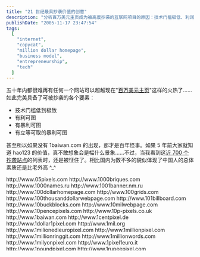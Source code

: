 ```yaml
---
title: "21 世纪最具抄袭价值的创意"
description: "分析百万美元主页成为被高度抄袭的互联网项目的原因：技术门槛极低、利润丰厚且能立即获取。比较了全球近 700 个模仿站点的现象，反思创意抄袭与互联网创业文化。"
publishDate: "2005-11-17 23:47:54"
tags:
  [
    "internet",
    "copycat",
    "million dollar homepage",
    "business model",
    "entrepreneurship",
    "tech"
  ]
---
```


五十年内都很难再有任何一个网站可以超越现在"[百万美元主页](https://www.milliondollarhomepage.com/)"这样的火热了……如此完美具备了可被抄袭的各个要素：

- 技术门槛低到极致
- 有利可图
- 有暴利可图
- 有立等可取的暴利可图

甚至所以如果没有 1baiwan.com 的出现，那才是百年怪事。如果 5 年前大家就知道 hao123 的价值，真不敢想象会是幅什么景象……不过，当我看到这[近 700 个抄袭站点](https://www.pixelsitelinks.com/other-pixel-sites-links.html)的列表时，还是被怔住了。相比国内为数不多的貌似体现了中国人的总体素质还是比老外高 ^\_^

<div style="height: 200px; overflow: auto;">
  http://www.05pixels.com http://www.1000briques.com http://www.1000names.ru
  http://www.1001banner.nm.ru http://www.100dollarhomepage.com http://www.100grids.com
  http://www.100thousanddollarwebpage.com http://www.101billboard.com
  http://www.10buckblocks.com http://www.10milwebpage.com http://www.10pencepixels.com
  http://www.10p-pixels.co.uk http://www.1baiwan.com http://www.1centpixel.de
  http://www.1dollar1pixel.com http://www.1mil.org http://www.1milionedieuropixel.com
  http://www.1millionpixel.com http://www.1millionringgit.com http://www.1millionwords.com
  http://www.1milyonpixel.com http://www.1pixel1euro.it http://www.1poundpixel.com
  http://www.1rupeepixel.com http://www.1stboxes.co.uk http://www.20centpixels.com
  http://www.250000.org http://www.2point3million.com http://www.3xarchive.com
  http://www.400kgiveaway http://www.5050pixel.com http://www.50centadvertising.com
  http://www.50centix.com/index.asp?lang=eng http://www.50centpixelads.com
  http://www.50centpixels.com http://www.50x50ads.com http://www.5centpixels.com
  http://www.5pennypixels.com http://www.5x5pixel.com http://www.64khomepage.com
  http://www.8ball.tridelphia.net http://www.90centpixels.com http://www.958.com
  http://www.abg-info.de/dd/million-euro http://www.abizillion.com http://www.ad1945.com
  http://www.adalot.com http://www.addyourpix.com http://www.adgraffiti.com
  http://www.adinabox.com http://www.adoptapixel.com http://www.ads.ontimemailingservices.com
  http://www.adslands.com http://www.adsmuseum.com http://www.adsonmydad.com
  http://www.adspace-for-sale.com http://www.adsquares.co.uk http://www.adverboard.com
  http://www.advertisemypixels.com http://www.advertiseonthemoon.com
  http://www.advertisinghomepage.com http://www.allinthepixelmall.com
  http://www.alltravelpixels.com http://www.amazingballoon.com
  http://www.amilliondollarhomepage.com http://www.amillionpennies.com
  http://www.amillionquid.com http://www.anothermillionpixels.com http://www.apubmarca.com
  http://www.asthewebwas.com http://www.auctionpixels.co.uk http://www.ayomicro.com
  http://www.bajilliondollarhomepage.com http://www.bajillionpixels.com
  http://www.bannerpixels.com http://www.banniereppub.info http://www.barapixels.com
  http://www.best-pixel-ads.com http://www.bestpixels.ru
  http://www.bettermilliondollarhomepage.com http://www.betterpixels.net
  http://www.bid4pixels.com http://www.big10pixels.com http://www.bigtimepixel.com
  http://www.billboard-box.com http://www.billboardpixels.com http://www.billbord.boo.pl
  http://www.billiondollarbillboard.com http://www.billiondollarbuzz.com
  http://www.billiondollardevil.com http://www.billiondollargrid.com
  http://www.billion-dollar-homepage.com http://www.billionpoundshomepage.co.uk
  http://www.blackpixels.com http://www.blocdepub.com http://www.blowupmyride.com
  http://www.boomerads.com http://www.bradfallon.com http://www.buckapixel.com
  http://www.bushnomore.com http://www.buttonpage.com http://www.buyapixel.co.uk
  http://www.buy-a-pixel.com/home.php http://www.buybrianabeer.com http://www.buymeahouse.com
  http://www.buymepies.com http://www.buypixelads.com http://www.buysomepixels.com
  http://www.buythedot.com http://www.buythesepixels.com
  http://www.canadianmillioncharitypixels.com http://www.canadianmilliondollarpage.ca
  http://www.canadianpixel.com http://www.canadianpixelpage.ca http://www.casinoads.sytes.net
  http://www.casinopixels.co.uk http://www.chamelead.com http://www.cheap-pixel.com
  http://www.cheappixels.co.uk http://www.choicedirectory.co.uk http://www.christmasgifts.net
  http://www.christmaspixelpage.com http://www.cityofpixels.com
  http://www.clickandyourthere.com/categoryindex.htm http://www.colossalcash.com
  http://www.colour-australia.com http://www.commercialtown.com http://www.compraunpais.com
  http://www.confessionwall.com http://www.coolmillionpixels.com http://www.crazyfrogverts.com
  http://www.cubicads.com http://www.darlingiloveyou.com http://www.dimegrid.com
  http://www.dimeperpixel.com http://www.dimesforcah.org http://www.dimespace.com
  http://www.divingpixels.com http://www.dollargrid.com http://www.dollarpix.com
  http://www.dollarpixel.com http://www.dollarsquares.com
  http://www.draacosystems.co.uk/buy%20pixels.htm http://www.dxpixelads.com
  http://www.earthpixel.com http://www.ebaypixelpage.com http://www.ebaypixels.com
  http://www.eenmiljoeneuro.be http://www.eenmiljoeneuro.nl http://www.eenmiljoeneurohomepage.nl
  http://www.eenmiljoenpixels.be http://www.einemillioncent.de http://www.elitehomepages.com
  http://www.eurodollarspot.com http://www.fabiomarza.it/5cents.htm http://www.famesucks.be
  http://www.ferrarialacam.com http://www.firstmilliondollarhomepage.com
  http://www.fivecentpix.com http://www.fivehundredthousanddollarhomepage.com
  http://www.forestplanet.org http://www.freemillionquarterhomepage.com
  http://www.freepixelads.net http://www.freepixeladvertising.com http://www.freethepixels.com
  http://www.freexel.com http://www.fundourhouse.com http://www.gardengraffiti.com
  http://www.gesponline.com http://www.goldblox.com http://www.googke.ru
  http://www.grandpamilliondollarhomepage.com http://www.gridfiti.com http://www.gridverts.co.uk
  http://www.halfabuckpixels.com http://www.halfdollarpixels.com
  http://www.halfmilliondollarpicture.com http://www.halfmillionpennyhomepage.com
  http://www.halfmillionpixels.com http://www.headpix.com http://www.helphimgetthemillion.com
  http://www.helpingpixel.com http://www.helpjenni.com http://www.hetinternetmonument.nl
  http://www.homepageoftheyear.com http://www.hotpixelads.com
  http://www.house-of-business-success.com http://www.hundredgrandhomepage.com
  http://www.hundredthousanddollarhomepage.com http://www.hyipingrid.com
  http://www.ichiokuenpage.jp http://www.ichiokunoyume.com
  http://www.icibank.com/fr/lagrille.htm http://www.indiapixelpage.com
  http://www.internetforstudents.net/pixelads/index.htm http://www.internetsquares.com
  http://www.i-pixels.com http://www.iwantacoolmillion.com http://www.iwantmilliondollars.com
  http://www.iworldmap.com http://www.jesusclicks.com
  http://www.jpeadvertising.com/pixels/index.html http://www.karizmahiphop.info
  http://www.kbltp.com http://www.kieseenblok.nl http://www.kup-pixel.com
  http://www.lagrilleauxeuro.com http://www.lawebdelmediomillon.com
  http://www.lawebdelmillon.com http://www.laws-of-attraction.com http://www.letspixel.com
  http://www.like5.com http://www.lottopixels.com http://www.magicpixels.org.ru
  http://www.marilyncarolyn.com/millio...squarepage.htm http://www.mattsmillionpixels.com
  http://www.meetica.com http://www.megaeurohomepage.com http://www.megapixelpage.com
  http://www.megapixelpages.com http://www.megapixelprize.com http://www.megapixelweb.com
  http://www.metromillion.com http://www.milijunkunawebstranica.com http://www.milionzlotych.pl
  http://www.miljoenpixels.nl http://www.miljons.lv http://www.miljoonandollarinkotisivu.com
  http://www.millionblinkenlights.com http://www.millionbuckdonation.com
  http://www.millionbuckshomepage.co.uk http://www.millionbuxhomepage.com
  http://www.million-cent-homepage.com http://www.milliondhp-udmurtia.narod.ru
  http://www.milliondollar.com.tw http://www.milliondollar.ru http://www.milliondollaradsite.com
  http://www.milliondollaradverts.com http://www.milliondollaraffiliateprograms.com
  http://www.milliondollarbabys.com http://www.milliondollarbandspage.com
  http://www.milliondollarboard.com http://www.milliondollarcasinogames.com
  http://www.milliondollarcity.de http://www.milliondollardonation.org
  http://www.milliondollardungeon.com http://www.milliondollarfortune.com
  http://www.milliondollarfreesmspage.com http://www.milliondollarfridge.com
  http://www.milliondollarfriends.com http://www.milliondollarfriendship.com
  http://www.milliondollargambling.com http://www.milliondollargrid.com
  http://www.milliondollarhelppage.com http://www.milliondollarhero.com
  http://www.milliondollarhomemortgage.com http://www.milliondollarhomepage.8m.com
  http://www.milliondollarhomepage.co.il http://www.milliondollarhomepage.com.au
  http://www.milliondollarhomepage.md http://www.milliondollarhomepage.net.ua
  http://www.milliondollarhomepage.ru http://www.milliondollarhomepage-online.com
  http://www.milliondollarhomepages.ru http://www.milliondollarhomepageseo.com
  http://www.milliondollarhomepage-ua.com http://www.milliondollarhomespage.com
  http://www.milliondollarhotpage.com http://www.milliondollarimage.com
  http://www.milliondollarincomes.com http://www.milliondollarmegapixel.com
  http://www.milliondollarmosaic.com http://www.milliondollarmovinghomepage.com
  http://www.milliondollarphotopage.com http://www.milliondollarpicture.com
  http://www.milliondollarpixelpage.com http://www.milliondollarpixelz.com
  http://www.milliondollarpokiespage.com http://www.milliondollarratrace.narod.ru
  http://www.milliondollarrssfeed.com http://www.milliondollarspixel.com
  http://www.milliondollarspots.com http://www.milliondollarstate.com
  http://www.milliondollarswall.com http://www.milliondollarsweethearts.com
  http://www.milliondollartattoo.com http://www.milliondollarwebcity.com
  http://www.milliondollarwebpage.com http://www.milliondollarwebsite.com.au
  http://www.milliondollarwindows.com http://www.milliondollarwomenshomepage.com
  http://www.milliondollarworldpage.com http://www.million-euro.com http://www.millioneuro.ru
  http://www.millioneurodots.com http://www.millioneurohomepage.co.uk
  http://www.millioneurohomepages.com http://www.millioneuropage.com
  http://www.millioneuropage.de http://www.millioneuropixelpage.it http://www.millioneurosite.de
  http://www.millionforme.com http://www.milliongrivenhomepage.com
  http://www.millionhalfdollarpage.com http://www.millionmemorypixels.com
  http://www.millionminiads.com http://www.millionmovingpixels.com
  http://www.millionnickelwebpage.com http://www.millionpages.ru http://www.millionpenny.com
  http://www.millionpennyhomepage.com http://www.millionpennywebpage.com
  http://www.millionpixel.biz http://www.millionpixel.co.uk http://www.millionpixelbooty.com
  http://www.millionpixelgamble.com http://www.millionpixelhomepage.com
  http://www.millionpixelmusic.com http://www.millionpixelpage.com
  http://www.millionpixelpoker.com http://www.millionpixels.co.uk http://www.millionpixels.co.za
  http://www.millionpixelsforlove.com http://www.millionpixelsite.com
  http://www.millionpoundfishingpage.com http://www.millionpoundshomepage.com
  http://www.millionquarterbillboard.com http://www.millionquarterweb.com
  http://www.millionquarterwebpage.com http://www.millionquidhomepage.co.uk
  http://www.millionreaishomepage.com http://www.millionringgithomepage.com
  http://www.millionrub.ru http://www.millionrublehomepage.com http://www.millionrubley.ru
  http://www.millionrupeehomepage.com http://www.millionrupeeshomepage.com
  http://www.millionrybl.narod.ru http://www.millions.atspace.com http://www.millionshekel.com
  http://www.millionshekelsite.co.il http://www.millionukpixels.co.uk
  http://www.millionusdollarhomepage.com http://www.millionyuanhomepage.com
  http://www.minimillions.org.uk http://www.mizzoupixels.com http://www.moneypantsdreampage.com
  http://www.moneytotem.com http://www.monopolypixels.com http://www.mostexpensivepixels.com
  http://www.multimillionhomepage.com http://www.mymilliondollarweb.com
  http://www.mypixel2005.narod.ru http://www.mypixelnation.com http://www.mypixelpro.com
  http://www.myspacepixel.com/en http://www.nameonthewall.com
  http://www.newmilliondollarhomepage.com http://www.newyorkpixel.com http://www.nipixels.com
  http://www.nocostpixels.com http://www.notjustanotherpixelwebsite.com http://www.oakforde.com
  http://www.offreznouslolympia.com http://www.ohgizmo.com/the-100000-banner
  http://www.onebilliondollarhomepage.com http://www.onebuckpixels.com
  http://www.onedollarperpixel.com http://www.onedollarwebpage.com
  http://www.onegigaeurohomepage.com http://www.onehundredbilliondollarhomepage.com
  http://www.onemillion.ms http://www.onemillioncents.com http://www.onemillioncrickets.com
  http://www.onemilliondimes.com http://www.onemilliondollarpage.com
  http://www.onemillionpixel.de http://www.onemillionpixels.com
  http://www.onemillionpixelspage.com http://www.onepennypixels.com http://www.onepixelad.info
  http://www.opengrandspace.com http://www.opportunity1million.com
  http://www.oppresswomen.com/million/million.php http://www.originalmilliondollarhomepage.com
  http://www.ourmillion.com http://www.pagemillioneuro.com
  http://www.paginadaunmilionedidollari.com http://www.paginadaunmilionedieuro.com
  http://www.paintyourpixel.com http://www.paypalpixels.com http://www.payperpixel.net
  http://www.pcmedicschool.com http://www.pennyapixel.co.uk http://www.pennymovingpixels.com
  http://www.pennypixel.co.uk http://www.pennypixelads.com http://www.pennypixels.com
  http://www.petpixelhomepage.com http://www.petpixelhomepage.com http://www.pick-a-pixel.com
  http://www.pickapxl.com http://www.pick-pixel.com http://www.pickpixels.com
  http://www.pickyourpixel.com http://www.pickyourpixels.com http://www.picoposter.com
  http://www.piratepixels.com http://www.pixaloo.com http://www.pixel4rent.com
  http://www.pixeladcity.com http://www.pixelads4apenny.com http://www.pixeladsapenny.com
  http://www.pixeladsmedia.com http://www.pixeladsonline.com http://www.pixeladvertising.info
  http://www.pixelbargain.com http://www.pixelbattlecry.bravehost.com http://www.pixelbay.org
  http://www.pixelbillboard.com http://www.pixelcatalog.com http://www.pixelchamp.com
  http://www.pixelcityitaly.com http://www.pixelcoffeehouse.com http://www.pixelcommercials.com
  http://www.pixeldir.com http://www.pixeldumping.com http://www.pixelearthpage.com
  http://www.pixelfame.co.uk http://www.pixelflasher.com http://www.pixelfootprint.com
  http://www.pixelforadollar.com http://www.pixelget.com http://www.pixelgreen.com
  http://www.pixelhispano.com http://www.pixeliser.com http://www.pixeliz-it.com
  http://www.pixeljackpot.com http://www.pixelkeyboard.com http://www.pixellottery.com
  http://www.pixel-market.com http://www.pixelmarket.com.es http://www.pixelmarket.ru
  http://www.pixelmars.com http://www.pixelmerkel.de http://www.pixelmillion.com
  http://www.pixelminute.com http://www.pixelmyass.com http://www.pixelogos.com
  http://www.pixelopoly.com http://www.pixelpagina.nl http://www.pixelpaginalimburg.nl
  http://www.pixel-paradies.com http://www.pixel-paradise.com http://www.pixelpatchwork.com
  http://www.pixelpayouts.com http://www.pixel-pets.com http://www.pixel-planet.us
  http://www.pixelprofits.com http://www.pixelrainbows.co.uk http://www.pixels-galore.com
  http://www.pixels.darklizard.org http://www.pixels2trade.com http://www.pixels4college.com
  http://www.pixels4relief.com http://www.pixelsadvertising.com http://www.pixelsanyone.com
  http://www.pixelsbuythedozen.com http://www.pixelsdirectory.com http://www.pixelsdoors.com
  http://www.pixelseo.com http://www.pixelsformyspace.com http://www.pixelsforpoverty.com
  http://www.pixelsforprizes.com http://www.pixelsforxanga.com http://www.pixelsinthesky.com
  http://www.pixelsite.nl http://www.pixelsitelinks.com http://www.pixelskaufen.com
  http://www.pixelstohelp.us http://www.pixelsupermarket.com http://www.pixeltisement.com
  http://www.pixeltycoon.com http://www.pixelverts.com http://www.pixelwand.ch
  http://www.pixie-pixels.com http://www.pixmap.com.ua http://www.placepixelads.com
  http://www.pochtidarom.nm.ru http://www.poundapixelhomepage.com http://www.powerofpixels.com
  http://www.profitpixel.com http://www.projectmillion.com http://www.projectpixels.com
  http://www.promopixels.net http://www.promotescientificresearch.com
  http://www.propertyblocks.com http://www.ptrbonanza.info http://www.publicityhomepage.com
  http://www.pumpupthedots.com http://www.purchaseapixel.com http://www.purchasepixel.biz
  http://www.putyourlogoontheweb.com http://www.qsp.ru
  http://www.quartermilliondollarhomepage.com http://www.radiopixels.com
  http://www.raisingfaithhomepage.com http://www.reklamaonline.ru
  http://www.rentadvertisingspace.com http://www.rentapatch.com http://www.rentapixel.it
  http://www.rentmypixel.com http://www.resellmilliondollarscript.com http://www.richbutpoor.com
  http://www.roadtoamillion.com http://www.rublzapixel.ru http://www.runetmap.ru
  http://www.ruspages.ru http://www.sayblock.com http://www.schoolloanssuck.com
  http://www.second-milliondollarhomepage.com http://www.shamelesslyplugged.com
  http://www.shenuniversal.com/en/main.jsp http://www.simpleadvert.com
  http://www.sixtycentshomepage.com http://www.spinteen.com http://www.sponsormybmw.com
  http://www.sponsormyhouse.com http://www.sportsmilliondollarhomepage.com
  http://www.spothalloffame.com http://www.squareeyes.ws http://www.squares.ws
  http://www.start.com.my/blog/test1mad.htm http://www.startpixel.nl
  http://www.superpixelads.com http://www.swisspixels.ch http://www.tartan-pixels.co.uk
  http://www.templatepixels.com http://www.tenmilliondollar.com
  http://www.tenmilliondollarworld.com http://www.tenpapixel.co.uk
  http://www.tenpixelmarketing.com http://www.terzaghi.it/unmilionedipixel
  http://www.thaipixel.com http://www.the100millionyenhomepage.com
  http://www.the1milliondollarhomepage.com http://www.the1millionpoundhomepage.com
  http://www.the2milliondollarhomepage.com http://www.theadgrid.com
  http://www.theauctionhomepage.com http://www.thebeerhomepage.com
  http://www.thefacebookpixels.com http://www.thehiphopmatrix.com
  http://www.thelambohomepage.com http://www.themilliondollarcircle.com
  http://www.themilliondollarsite.com http://www.themilliondollarweb.com
  http://www.themillioneuro.com http://www.themillioneuro.com
  http://www.themillioneurohomepage.org http://www.themillionpesohomepage.com
  http://www.themillionpixelpage.net http://www.themillionpixelrace.com
  http://www.themillionpixels.com http://www.themillionpixelwebpage.com
  http://www.themillionpoundwebpage.com http://www.themillionquarterhomepage.com
  http://www.themostexpensivebanners.com http://www.the-most-expensive-website.com
  http://www.themostvaluablespot.com http://www.thenethobo.com
  http://www.theonemillionpixelpage.com http://www.thepeoplesvehicle.com
  http://www.thepixeladvertiser.com http://www.thepixeldir.com http://www.thepixelparty.com
  http://www.thepixelpicture.com http://www.thepixelpound.com http://www.thepixelwars.de
  http://www.thepixelworld.com http://www.therealmilliondollarhomepage.com
  http://www.thesixmilliondollarcube.com http://www.thetrafikjam.com
  http://www.theworldspixels.com http://www.toppixel.com http://www.tracehistory.com
  http://www.twentythousanddollarhomepage.com http://www.twobitsperpixel.com
  http://www.unicapaginamillonaria.com http://www.universeofpixels.com/main.html
  http://www.universityspaces.com http://www.unpixel.it http://www.usmilliondollarwebpage.com
  http://www.vexier.com http://www.vse-zdes.narod.ru http://www.wallflyers.com
  http://www.webdelmillon.com http://www.webhostpixels.com http://www.webpixelsdirect.com
  http://www.wedding-pixels.com http://www.whosupports.com http://www.win100dollar.com
  http://www.winplayingpoker.com http://www.wondertracker.com/for/2dowell/pixels
  http://www.world-adverts.com http://www.worldslargestadpage.com
  http://www.worldsmostexpensivehomepage.com http://www.worldwidepixelads.com
  http://www.xn--mg-via.com http://www.yellowgrid.com http://www.yodc.com
  http://www.youare1inamillion.com http://www.youareheroes.com
  http://www.yourmilliondollarhomepage.com http://www.yourpixels.ru http://www.zeam.co.uk
  http://www.zeam.co.uk/games http://www.zerodebthomepage.com http://www.zerodollarhomepage.com
  http://www.zogul.com http://www.zycu.com http://david.kala.free.fr/lagrilleauxeuro
  http://millions.atspace.com http://pixamarket.50webs.com http://pixelads.worldvillage.com
  http://pixels.netwerkers.info http://redbytesquares.50webs.com
  http://theworld.apixelatatime.com
</div>

